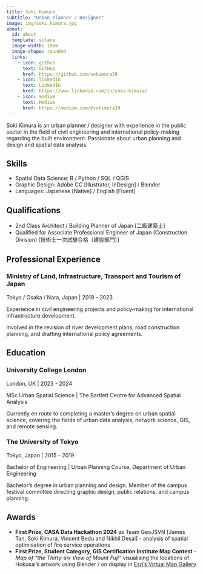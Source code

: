 ```yaml
---
title: Soki Kimura
subtitle: "Urban Planner / Designer"
image: img/soki_kimura.jpg
about:
  id: about
  template: solana
  image-width: 10em
  image-shape: rounded
  links:
    - icon: github
      text: GitHub
      href: https://github.com/sokimura39
    - icon: linkedin
      text: LinkedIn
      href: https://www.linkedin.com/in/soki-kimura/
    - icon: medium
      text: Medium
      href: https://medium.com/@sokimura39
---
```


:::{#about}

Soki Kimura is an urban planner / designer with experience in the public sector in the field of civil engineering and international policy-making regarding the built environment. Passionate about urban planning and design and spatial data analysis.
:::

## Skills

- Spatial Data Science: R / Python / SQL / QGIS
- Graphic Design: Adobe CC [Illustrator, InDesign] / Blender
- Languages: Japanese [Native] / English [Fluent]

## Qualifications

- 2nd Class Architect / Building Planner of Japan [二級建築士]
- Qualified for Associate Professional Engineer of Japan (Construction Division) [技術士一次試験合格（建設部門）]

## Professional Experience

### Ministry of Land, Infrastructure, Transport and Tourism of Japan

Tokyo / Osaka / Nara, Japan | 2019 - 2023

Experience in civil engineering projects and policy-making for international infrastructure development.

Involved in the revision of river development plans, road construction planning, and drafting international policy agreements. 

## Education

### University College London

London, UK | 2023 - 2024

MSc Urban Spatial Science | The Bartlett Centre for Advanced Spatial Analysis

Currently en route to completing a master's degree on urban spatial science, covering the fields of urban data analysis, network science, GIS, and remote sensing.

### The University of Tokyo

Tokyo, Japan | 2015 - 2019

Bachelor of Engineering | Urban Planning Course, Department of Urban Engineering

Bachelor's degree in urban planning and design. Member of the campus festival committee directing graphic design, public relations, and campus planning.

## Awards

- **First Prize, CASA Data Hackathon 2024** as Team GeoJSVN \[James Tan, Soki Kimura, Vincent Bedu and Nikhil Desai\] - analysis of spatial optimisation of fire service operations
- **First Prize, Student Category, GIS Certification Institute Map Contest** - *Map of "the Thirty-six View of Mount Fuji"* visualising the locations of Hokusai's artwork using Blender / on display in [Esri's Virtual Map Gallery](https://www.esri.com/en-us/about/events/uc/agenda/virtual-map-gallery#/submission-detail/35121)